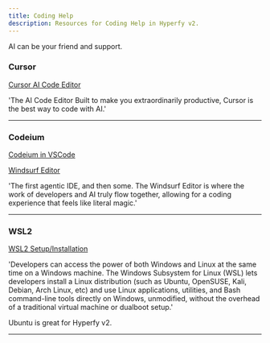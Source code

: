 ```yaml
---
title: Coding Help
description: Resources for Coding Help in Hyperfy v2.
---
```


<Aside type="tip">AI can be your friend and support.</Aside>


### Cursor

[Cursor AI Code Editor](https://www.cursor.com/)


'The AI Code Editor
Built to make you extraordinarily productive,
Cursor is the best way to code with AI.'

---

### Codeium

[Codeium in VSCode](https://codeium.com/vscode_tutorial)

[Windsurf Editor](https://codeium.com/windsurf)


'The first agentic IDE, and then some. The Windsurf Editor is where the work of developers and AI truly flow together, allowing for a coding experience that feels like literal magic.'

---

### WSL2    <Icon name="linux" />


[WSL2 Setup/Installation](https://learn.microsoft.com/en-us/windows/wsl/install)

'Developers can access the power of both Windows and Linux at the same time on a Windows machine. The Windows Subsystem for Linux (WSL) lets developers install a Linux distribution (such as Ubuntu, OpenSUSE, Kali, Debian, Arch Linux, etc) and use Linux applications, utilities, and Bash command-line tools directly on Windows, unmodified, without the overhead of a traditional virtual machine or dualboot setup.'

<Aside type="note">Ubuntu is great for Hyperfy v2.</Aside>

---
